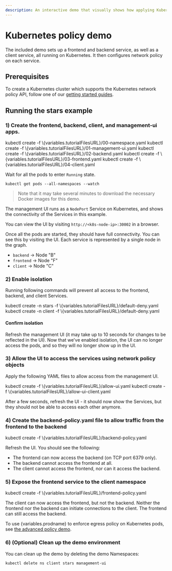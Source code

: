 ```yaml
---
description: An interactive demo that visually shows how applying Kubernetes policy allows and denies connections.
---
```



# Kubernetes policy demo

The included demo sets up a frontend and backend service, as well as a client service, all
running on Kubernetes. It then configures network policy on each service.

## Prerequisites

To create a Kubernetes cluster which supports the Kubernetes network policy API, follow
one of our [getting started guides](../../getting-started/index.mdx).

## Running the stars example

### 1) Create the frontend, backend, client, and management-ui apps.

<CodeBlock language='shell'>
kubectl create -f \{variables.tutorialFilesURL}/00-namespace.yaml
kubectl create -f \{variables.tutorialFilesURL}/01-management-ui.yaml
kubectl create -f \{variables.tutorialFilesURL}/02-backend.yaml
kubectl create -f \{variables.tutorialFilesURL}/03-frontend.yaml
kubectl create -f \{variables.tutorialFilesURL}/04-client.yaml
</CodeBlock>

Wait for all the pods to enter `Running` state.

```batch
kubectl get pods --all-namespaces --watch
```

> Note that it may take several minutes to download the necessary Docker images for this demo.

The management UI runs as a `NodePort` Service on Kubernetes, and shows the connectivity
of the Services in this example.

You can view the UI by visiting `http://<k8s-node-ip>:30002` in a browser.

Once all the pods are started, they should have full connectivity. You can see this by visiting the UI. Each service is
represented by a single node in the graph.

- `backend` -> Node "B"
- `frontend` -> Node "F"
- `client` -> Node "C"

### 2) Enable isolation

Running following commands will prevent all access to the frontend, backend, and client Services.

<CodeBlock language='shell'>
kubectl create -n stars -f \{variables.tutorialFilesURL}/default-deny.yaml
kubectl create -n client -f \{variables.tutorialFilesURL}/default-deny.yaml
</CodeBlock>

#### Confirm isolation

Refresh the management UI (it may take up to 10 seconds for changes to be reflected in the UI).
Now that we've enabled isolation, the UI can no longer access the pods, and so they will no longer show up in the UI.

### 3) Allow the UI to access the services using network policy objects

Apply the following YAML files to allow access from the management UI.

<CodeBlock language='shell'>
kubectl create -f \{variables.tutorialFilesURL}/allow-ui.yaml
kubectl create -f \{variables.tutorialFilesURL}/allow-ui-client.yaml
</CodeBlock>

After a few seconds, refresh the UI - it should now show the Services, but they should not be able to access each other anymore.

### 4) Create the backend-policy.yaml file to allow traffic from the frontend to the backend

<CodeBlock language='shell'>
kubectl create -f \{variables.tutorialFilesURL}/backend-policy.yaml
</CodeBlock>

Refresh the UI. You should see the following:

- The frontend can now access the backend (on TCP port 6379 only).
- The backend cannot access the frontend at all.
- The client cannot access the frontend, nor can it access the backend.

### 5) Expose the frontend service to the client namespace

<CodeBlock language='shell'>
kubectl create -f \{variables.tutorialFilesURL}/frontend-policy.yaml
</CodeBlock>

The client can now access the frontend, but not the backend. Neither the frontend nor the backend
can initiate connections to the client. The frontend can still access the backend.

To use {variables.prodname} to enforce egress policy on Kubernetes pods, see [the advanced policy demo](kubernetes-policy-advanced.mdx).

### 6) (Optional) Clean up the demo environment

You can clean up the demo by deleting the demo Namespaces:

```batch
kubectl delete ns client stars management-ui
```
